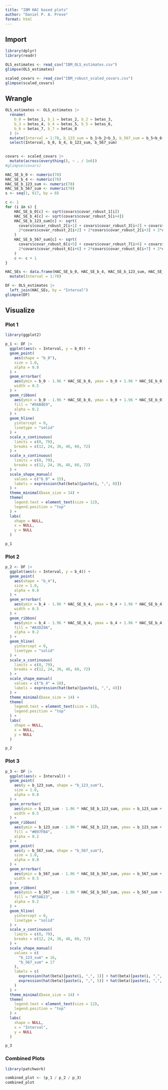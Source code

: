 ```yaml
---
title: "IBM HAC based plots"
author: "Daniel P. A. Preve"
format: html
---
```


## Import

```r
library(dplyr)
library(readr)

OLS_estimates <- read_csv("IBM_OLS_estimates.csv")
glimpse(OLS_estimates)

scaled_covars <- read_csv("IBM_robust_scaled_covars.csv")
glimpse(scaled_covars)
```

## Wrangle

```r
OLS_estimates <- OLS_estimates |>
  rename(
    b_0 = betas_1, b_1 = betas_2, b_2 = betas_3, 
    b_3 = betas_4, b_4 = betas_5, b_5 = betas_6,
    b_6 = betas_7, b_7 = betas_8
  ) |>
  mutate(Interval = 1:78, b_123_sum = b_1+b_2+b_3, b_567_sum = b_5+b_6+b_7) |>
  select(Interval, b_0, b_4, b_123_sum, b_567_sum)
  

covars <- scaled_covars |> 
  mutate(across(everything(), ~ . / 1e6))
#glimpse(covars)

HAC_SE_b_0 <- numeric(78)
HAC_SE_b_4 <- numeric(78)
HAC_SE_b_123_sum <- numeric(78)
HAC_SE_b_567_sum <- numeric(78)
s <- seq(1, 617, by = 8)

c <- 1
for (i in s) {
    HAC_SE_b_0[c] <- sqrt(covars$covar_robust_1[i])
    HAC_SE_b_4[c] <- sqrt(covars$covar_robust_5[i+4])
    HAC_SE_b_123_sum[c] <- sqrt(
      covars$covar_robust_2[i+1] + covars$covar_robust_3[i+2] + covars$covar_robust_4[i+3] +
      2*covars$covar_robust_2[i+2] + 2*covars$covar_robust_2[i+3] + 2*covars$covar_robust_3[i+3]  
    )
    HAC_SE_b_567_sum[c] <- sqrt(
      covars$covar_robust_6[i+5] + covars$covar_robust_7[i+6] + covars$covar_robust_8[i+7] +
      2*covars$covar_robust_6[i+6] + 2*covars$covar_robust_6[i+7] + 2*covars$covar_robust_7[i+7]  
    )
    c <- c + 1
}

HAC_SEs <- data.frame(HAC_SE_b_0, HAC_SE_b_4, HAC_SE_b_123_sum, HAC_SE_b_567_sum) |>
  mutate(Interval = 1:78)

DF <- OLS_estimates |>
  left_join(HAC_SEs, by = "Interval")
glimpse(DF)
```

## Visualize

### Plot 1

```r
library(ggplot2)

p_1 <- DF |>
  ggplot(aes(x = Interval, y = b_0)) +
  geom_point(
    aes(shape = "b_0"), 
    size = 1.0, 
    alpha = 0.8
  ) +
  geom_errorbar(
    aes(ymin = b_0 - 1.96 * HAC_SE_b_0, ymax = b_0 + 1.96 * HAC_SE_b_0),   # 1.645  
    width = 0.5
  ) +
  geom_ribbon(
    aes(ymin = b_0 - 1.96 * HAC_SE_b_0, ymax = b_0 + 1.96 * HAC_SE_b_0),
    fill = "#56B4E9",
    alpha = 0.2
  ) +
  geom_hline(
    yintercept = 0,
    linetype = "solid"
  ) +
  scale_x_continuous(
    limits = c(0, 79),   
    breaks = c(12, 24, 36, 48, 60, 72)  
  ) +
  scale_x_continuous(
    limits = c(0, 79),  
    breaks = c(12, 24, 36, 48, 60, 72)  
  ) +
  scale_shape_manual(
    values = c("b_0" = 15),  
    labels = expression(hat(beta)[paste(i, ",", 0)])  
  ) +
  theme_minimal(base_size = 14) +
  theme(
    legend.text = element_text(size = 12),
    legend.position = "top"
  ) +
  labs(
    shape = NULL,  
    x = NULL,  
    y = NULL
  )

p_1
```

### Plot 2

```r
p_2 <- DF |>
  ggplot(aes(x = Interval, y = b_4)) +
  geom_point(
    aes(shape = "b_4"), 
    size = 1.0, 
    alpha = 0.8
  ) +
  geom_errorbar(
    aes(ymin = b_4 - 1.96 * HAC_SE_b_4, ymax = b_4 + 1.96 * HAC_SE_b_4),  # 1.645
    width = 0.5
  ) +
  geom_ribbon(
    aes(ymin = b_4 - 1.96 * HAC_SE_b_4, ymax = b_4 + 1.96 * HAC_SE_b_4),
    fill = "#A3D29A",
    alpha = 0.2
  ) +
  geom_hline(
    yintercept = 0,
    linetype = "solid"
  ) +
  scale_x_continuous(
    limits = c(0, 79),  
    breaks = c(12, 24, 36, 48, 60, 72)  
  ) +
  scale_shape_manual(
    values = c("b_4" = 18), 
    labels = expression(hat(beta)[paste(i, ",", 4)])  
  ) +
  theme_minimal(base_size = 14) +
  theme(
    legend.text = element_text(size = 12),
    legend.position = "top"
  ) +
  labs(
    shape = NULL,  
    x = NULL,  
    y = NULL
  )

p_2
```

### Plot 3

```r
p_3 <- DF |>
  ggplot(aes(x = Interval)) +
  geom_point(
    aes(y = b_123_sum, shape = "b_123_sum"), 
    size = 1.0,
    alpha = 0.8
  ) +
  geom_errorbar(
    aes(ymin = b_123_sum - 1.96 * HAC_SE_b_123_sum, ymax = b_123_sum + 1.96 * HAC_SE_b_123_sum),  # 1.645 
    width = 0.5
  ) +
  geom_ribbon(
    aes(ymin = b_123_sum - 1.96 * HAC_SE_b_123_sum, ymax = b_123_sum + 1.96 * HAC_SE_b_123_sum),
    fill = "#B97FB4",
    alpha = 0.2
  ) +
  geom_point(
    aes(y = b_567_sum, shape = "b_567_sum"), 
    size = 1.0,
    alpha = 0.8
  ) +
  geom_errorbar(
    aes(ymin = b_567_sum - 1.96 * HAC_SE_b_567_sum, ymax = b_567_sum + 1.96 * HAC_SE_b_567_sum),  # 1.645 
    width = 0.5
  ) +
  geom_ribbon(
    aes(ymin = b_567_sum - 1.96 * HAC_SE_b_567_sum, ymax = b_567_sum + 1.96 * HAC_SE_b_567_sum),
    fill = "#F5A623",
    alpha = 0.2
  ) +
  geom_hline(
    yintercept = 0,
    linetype = "solid"
  ) +
  scale_x_continuous(
    limits = c(0, 79),  
    breaks = c(12, 24, 36, 48, 60, 72)  
  ) +
  scale_shape_manual(
    values = c(
      "b_123_sum" = 16, 
      "b_567_sum" = 17
    ),
    labels = c(
      expression(hat(beta)[paste(i, ",", 1)] + hat(beta)[paste(i, ",", 2)] + hat(beta)[paste(i, ",", 3)]),
      expression(hat(beta)[paste(i, ",", 5)] + hat(beta)[paste(i, ",", 6)] + hat(beta)[paste(i, ",", 7)])
    )  
  ) +
  theme_minimal(base_size = 14) +
  theme(
    legend.text = element_text(size = 12),
    legend.position = "top"
  ) +
  labs(
    shape = NULL,  
    x = "Interval",  
    y = NULL
  )

p_3
```

### Combined Plots

```r
library(patchwork)

combined_plot <- (p_1 / p_2 / p_3)
combined_plot
```


